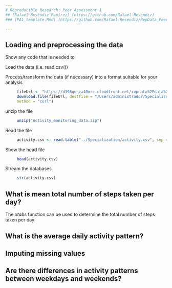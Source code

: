```yaml
---
# Reproducible Research: Peer Assessment 1
## [Rafael Reséndiz Ramírez] (https://github.com/Rafael-Resendiz)
### [PA1_template.Rmd] (https://github.com/Rafael-Resendiz/RepData_PeerAssessment1/edit/master/PA1_template.Rmd)

---
```



## Loading and preprocessing the data
Show any code that is needed to

Load the data (i.e. read.csv())

Process/transform the data (if necessary) into a format suitable for your analysis  
```r
     fileUrl <- "https://d396qusza40orc.cloudfront.net/repdata%2Fdata%2Factivity.zip?accessType=DOWNLOAD"  
     download.file(fileUrl, destfile = "/Users/administrador/Specialization/Activity_monitoring_data.zip", 
     method = "curl")    
````
unzip the file    
```r
     unzip("Activity_monitoring_data.zip")  
````
Read the file   
```r
     activity.csv <- read.table("../Specialization/activity.csv", sep = ",", header = TRUE)    
```
Show the head file
```r
     head(activity.csv)    
````
Stream the databases
```r
     str(activity.csv)   
```
         

## What is mean total number of steps taken per day?

The *xtabs* function can be used to determine the total number of steps taken per day


## What is the average daily activity pattern?



## Imputing missing values



## Are there differences in activity patterns between weekdays and weekends?
